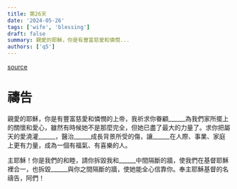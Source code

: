 ```yaml
---
title: 第26天
date: '2024-05-26'
tags: ['wife', 'blessing']
draft: false
summary: 親愛的耶穌，你是有豐富慈愛和憐憫...
authors: ['q5']
---
```


[source](https://q5help.me/faith/Prayforwife31Days.jsp)

# 禱告


親愛的耶穌，你是有豐富慈愛和憐憫的上帝，我祈求你眷顧______為我們家所擺上的關懷和愛心，雖然有時候她不是那麼完全，但她已盡了最大的力量了。求你把屬天的愛澆灌______，醫治______成長背景所受的傷，讓______在人際、事業、家庭上更有力量，成為一個有福氣、有喜樂的人。

主耶穌！你是我們的和睦，請你拆毀我和______中間隔斷的牆，使我們在基督耶穌裡合一，也拆毀______與你之間隔斷的牆，使她能全心信靠你。奉主耶穌基督的名禱告，阿們！
